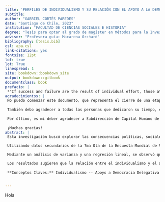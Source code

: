 ```yaml
---
title: 'PERFILES DE INDIVIDUALISMO Y SU RELACIÓN CON EL APOYO A LA DEMOCRACIA DELEGATIVA EN LA SOCIEDAD CHILENA'
subtitle:
author: "GABRIEL CORTÉS PAREDES"
date: "Santiago de Chile, 2023"
institution: "FACULTAD DE CIENCIAS SOCIALES E HISTORIA"
degree: "Tesis para optar al grado de magíster en Métodos para la Investigación Social"
advisor: "Profesora guía: Macarena Orchard"
bibliography: [tesis.bib]
csl: apa.csl
link-citations: yes
fontsize: 12pt
lof: true
lot: True
linespread: 1
site: bookdown::bookdown_site
output: bookdown::gitbook
documentclass: book
prefacio: |
 *"If success and failure are the result of individual effort, those at the top can hardly be blamed -- unless, of course, they are politician"* (Bellah et al, 1996,   p.xv)
agradecimientos: |
 No puedo comenzar este documento, que representa el cierre de una etapa significativa en mi vida personal y profesional, sin antes expresar mi profundo agradecimiento a mi familia por el apoyo incondicional brindado en estos últimos años. Espero poder retribuir, aunque sea en parte, todo lo que han hecho por mí.
 
 También debo agradecer a todas las personas que dedicaron su tiempo, consejo y reflexión a esta tesis. Agradezco a la profesora Macarena Orchard, cuya dedicación y compromiso fueron fundamentales para pulir este trabajo y profundizar cada reflexión. Al profesor Cristóbal Moya, por su invaluable guía metodológica. Igualmente, agradezco al profesor Raimundo Frei, a Camila Joustra y a todos mis compañer-s del curso de Seminario, quienes me acompañaron en este proceso a lo largo del año. Todos ustedes no solo hicieron posible esta investigación, sino que la enriquecieron enormemente.
 
 Por último, es mi deber agradecer a Subdirección de Capital Humano de ANID (y a quienes me apoyaron en mi postulación, especialmente a la profesora Catalina Arteaga y al profesor Patricio Saavedra) por su contribución al financiamiento de mis estudios de posgrado a través de la Beca Magíster Nacional (2022-22221874).
 
 ¡Muchas gracias!
abstract: |
 Esta investigación buscó explorar las consecuencias políticas, sociales y económicas derivadas de la relación entre el individualismo y las preferencias políticas. En concretó, se propuso establecer cómo el apoyo a una democracia delegativa -- Una variante de democracia que se caracteriza por un presidente con un liderazgo fuerte que le permite eludir el control de otras instituciones, bajo la justificación de sanar y unificar la nación -- se relaciona con los diferentes perfiles de individualismo en la sociedad chilena. Aquí, el individualismo se conceptualiza no a partir de las definiciones tradicionales de la psicología cultural, sino como un producto de procesos sociohistóricos de individualización, que varían no solo entre culturas sino también dentro de una misma sociedad.

 Utilizando datos secundarios de la 7ma Ola de la Encuesta Mundial de Valores en Chile (2018), se llevó a cabo un Análisis de Clases Latentes. Este análisis reveló cuatro perfiles distintos de individualismo: Individualismo Autoritario, Individualismo Conservador, Individualismo Liberal e Individualismo Agéntico. 

 Mediante un análisis de varianza y una regresión lineal, se observó que estos perfiles de individualismo presentan diferencias significativas en su nivel de apoyo a la democracia delegativa. Mientras que el Individualismo Agéntico y el Autoritario muestran una relación positiva con este tipo de democracia, el Individualismo Conservador y el Liberal tienden a relacionarse negativamente.

 Los resultados sugieren que la relación entre el individualismo y el apoyo a la democracia delegativa es significativa, pero divergente entre distintos grupos. Esto ilustra un panorama general en el que las manifestaciones del individualismo, y su relación con otros fenómenos, aparecen como más complejas de lo que otros estudios han propuesto.
 
 **Conceptos Claves:** Individualismo -- Apoyo a Democracia Delegativa -- Individualización -- Análisis de Clases Latentes


---
```


Hola
